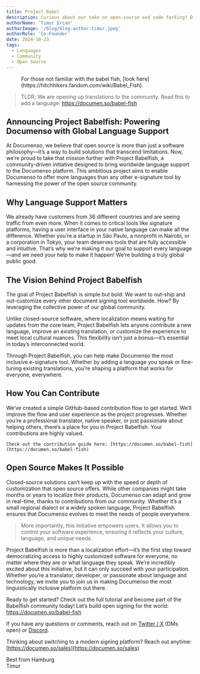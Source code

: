 ```yaml
---
title: Project Babel
description: Curious about our take on open-source and code forking? Discover why we see forking not as a threat but as a vital part of the Open Source ecosystem.
authorName: 'Timur Ercan'
authorImage: '/blog/blog-author-timur.jpeg'
authorRole: 'Co-Founder'
date: 2024-10-23
tags:
  - Languages
  - Community
  - Open Source
---
```


<figure>
  <MdxNextImage
    src="/blog/babel.png"
    width="800"
    height="800"
    alt="Not a real, but a cute AI generated robot fish"
  />

  <figcaption className="text-center">For those not familiar with the babel fish, [look here](https://hitchhikers.fandom.com/wiki/Babel_Fish).</figcaption>
</figure>

> TLDR; We are opening up translations to the community. Read this to add a language: https://documen.so/babel-fish

## Announcing Project Babelfish: Powering Documenso with Global Language Support

At Documenso, we believe that open source is more than just a software philosophy—it’s a way to build solutions that transcend limitations. Now, we’re proud to take that mission further with Project Babelfish, a community-driven initiative designed to bring worldwide language support to the Documenso platform. This ambitious project aims to enable Documenso to offer more languages than any other e-signature tool by harnessing the power of the open source community.

## Why Language Support Matters

We already have customers from 36 different countries and are seeing traffic from even more. When it comes to critical tools like signature platforms, having a user interface in your native language can make all the difference. Whether you’re a startup in São Paulo, a nonprofit in Nairobi, or a corporation in Tokyo, your team deserves tools that are fully accessible and intuitive. That’s why we’re making it our goal to support every language—and we need your help to make it happen! We’re building a truly global public good.

## The Vision Behind Project Babelfish

The goal of Project Babelfish is simple but bold: We want to out-ship and out-customize every other document signing tool worldwide. How? By leveraging the collective power of our global community.

Unlike closed-source software, where localization means waiting for updates from the core team, Project Babelfish lets anyone contribute a new language, improve an existing translation, or customize the experience to meet local cultural nuances. This flexibility isn’t just a bonus—it’s essential in today’s interconnected world.

Through Project Babelfish, you can help make Documenso the most inclusive e-signature tool. Whether by adding a language you speak or fine-tuning existing translations, you’re shaping a platform that works for everyone, everywhere.

## How You Can Contribute

We’ve created a simple GitHub-based contribution flow to get started. We’ll improve the flow and user experience as the project progresses. Whether you’re a professional translator, native speaker, or just passionate about helping others, there’s a place for you in Project Babelfish. Your contributions are highly valued.

    Check out the contribution guide here: [https://documen.so/babel-fish](https://documen.so/babel-fish)

## Open Source Makes It Possible

Closed-source solutions can’t keep up with the speed or depth of customization that open source offers. While other companies might take months or years to localize their products, Documenso can adapt and grow in real-time, thanks to contributions from our community. Whether it’s a small regional dialect or a widely spoken language, Project Babelfish ensures that Documenso evolves to meet the needs of people everywhere.

> More importantly, this initiative empowers users. It allows you to control your software experience, ensuring it reflects your culture, language, and unique needs.

Project Babelfish is more than a localization effort—it’s the first step toward democratizing access to highly customized software for everyone, no matter where they are or what language they speak. We’re incredibly excited about this initiative, but it can only succeed with your participation. Whether you’re a translator, developer, or passionate about language and technology, we invite you to join us in making Documenso the most linguistically inclusive platform out there.

Ready to get started? Check out the full tutorial and become part of the Babelfish community today! Let’s build open signing for the world: https://documen.so/babel-fish

If you have any questions or comments, reach out on [Twitter / X](https://twitter.com/eltimuro) (DMs open) or [Discord](https://documen.so/discord).

Thinking about switching to a modern signing platform? Reach out anytime: [https://documen.so/sales](https://documen.so/sales)

Best from Hamburg\
Timur
